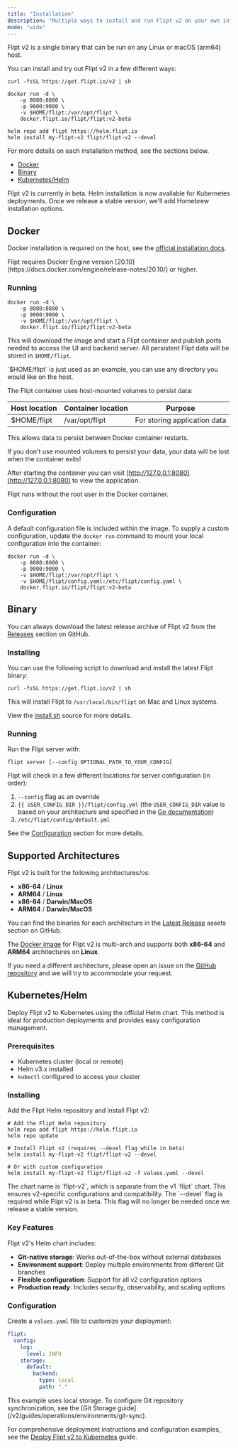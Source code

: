 ```yaml
---
title: "Installation"
description: "Multiple ways to install and run Flipt v2 on your own infrastructure"
mode: "wide"
---
```


Flipt v2 is a single binary that can be run on any Linux or macOS (arm64) host.

You can install and try out Flipt v2 in a few different ways:

<CodeGroup>

```console Binary
curl -fsSL https://get.flipt.io/v2 | sh
```

```console Docker
docker run -d \
    -p 8080:8080 \
    -p 9000:9000 \
    -v $HOME/flipt:/var/opt/flipt \
    docker.flipt.io/flipt/flipt:v2-beta
```

```console Kubernetes/Helm
helm repo add flipt https://helm.flipt.io
helm install my-flipt-v2 flipt/flipt-v2 --devel
```

</CodeGroup>

For more details on each installation method, see the sections below.

- [Docker](#docker)
- [Binary](#binary)
- [Kubernetes/Helm](#kubernetes%2Fhelm)

<Info>
  Flipt v2 is currently in beta. Helm installation is now available for
  Kubernetes deployments. Once we release a stable version, we'll add Homebrew
  installation options.
</Info>

## Docker

Docker installation is required on the host, see the [official installation docs](https://docs.docker.com/install/).

<Note>
  Flipt requires Docker Engine version
  [20.10](https://docs.docker.com/engine/release-notes/20.10/) or higher.
</Note>

### Running

```console
docker run -d \
    -p 8080:8080 \
    -p 9000:9000 \
    -v $HOME/flipt:/var/opt/flipt \
    docker.flipt.io/flipt/flipt:v2-beta
```

This will download the image and start a Flipt container and publish ports
needed to access the UI and backend server. All persistent Flipt data will be
stored in `$HOME/flipt`.

<Info>
  `$HOME/flipt` is just used as an example, you can use any directory you would
  like on the host.
</Info>

The Flipt container uses host-mounted volumes to persist data:

| Host location | Container location | Purpose                      |
| ------------- | ------------------ | ---------------------------- |
| $HOME/flipt   | /var/opt/flipt     | For storing application data |

This allows data to persist between Docker container restarts.

<Warning>
  If you don't use mounted volumes to persist your data, your data will be lost
  when the container exits!
</Warning>

After starting the container you can visit [http://127.0.0.1:8080](http://127.0.0.1:8080) to view the
application.

<Note>Flipt runs without the root user in the Docker container.</Note>

### Configuration

A default configuration file is included within the image. To supply a custom configuration, update the `docker run` command to mount your local configuration into the container:

```console
docker run -d \
    -p 8080:8080 \
    -p 9000:9000 \
    -v $HOME/flipt:/var/opt/flipt \
    -v $HOME/flipt/config.yaml:/etc/flipt/config.yaml \
    docker.flipt.io/flipt/flipt:v2-beta
```

## Binary

You can always download the latest release archive of Flipt v2 from the
[Releases](https://github.com/flipt-io/flipt/releases) section on GitHub.

### Installing

You can use the following script to download and install the latest Flipt binary:

```console
curl -fsSL https://get.flipt.io/v2 | sh
```

This will install Flipt to `/usr/local/bin/flipt` on Mac and Linux systems.

View the [install.sh](https://github.com/flipt-io/flipt/blob/v2/install.sh) source for more details.

### Running

Run the Flipt server with:

```console
flipt server [--config OPTIONAL_PATH_TO_YOUR_CONFIG]
```

Flipt will check in a few different locations for server configuration (in order):

1. `--config` flag as an override
2. `{{ USER_CONFIG_DIR }}/flipt/config.yml` (the `USER_CONFIG_DIR` value is based on your architecture and specified in the [Go documentation](https://pkg.go.dev/os#UserConfigDir))
3. `/etc/flipt/config/default.yml`

See the [Configuration](/v2/configuration/overview) section for more details.

## Supported Architectures

Flipt v2 is built for the following architectures/os:

- **x86-64** / **Linux**
- **ARM64** / **Linux**
- **x86-64** / **Darwin/MacOS**
- **ARM64** / **Darwin/MacOS**

You can find the binaries for each architecture in the [Latest Release](https://github.com/flipt-io/flipt/releases/latest) assets section on GitHub.

The [Docker image](https://hub.docker.com/r/flipt/flipt/tags) for Flipt v2 is multi-arch and supports both **x86-64** and **ARM64** architectures on **Linux**.

If you need a different architecture, please open an issue on the [GitHub repository](https://github.com/flipt-io/flipt/issues) and we will try to accommodate your request.

## Kubernetes/Helm

Deploy Flipt v2 to Kubernetes using the official Helm chart. This method is ideal for production deployments and provides easy configuration management.

### Prerequisites

- Kubernetes cluster (local or remote)
- Helm v3.x installed
- `kubectl` configured to access your cluster

### Installing

Add the Flipt Helm repository and install Flipt v2:

```console
# Add the Flipt Helm repository
helm repo add flipt https://helm.flipt.io
helm repo update

# Install Flipt v2 (requires --devel flag while in beta)
helm install my-flipt-v2 flipt/flipt-v2 --devel

# Or with custom configuration
helm install my-flipt-v2 flipt/flipt-v2 -f values.yaml --devel
```

<Note>
  The chart name is `flipt-v2`, which is separate from the v1 `flipt` chart.
  This ensures v2-specific configurations and compatibility. The `--devel` flag
  is required while Flipt v2 is in beta. This flag will no longer be needed once
  we release a stable version.
</Note>

### Key Features

Flipt v2's Helm chart includes:

- **Git-native storage**: Works out-of-the-box without external databases
- **Environment support**: Deploy multiple environments from different Git branches
- **Flexible configuration**: Support for all v2 configuration options
- **Production ready**: Includes security, observability, and scaling options

### Configuration

Create a `values.yaml` file to customize your deployment:

```yaml
flipt:
  config:
    log:
      level: INFO
    storage:
      default:
        backend:
          type: local
          path: "."
```

<Note>
  This example uses local storage. To configure Git repository synchronization,
  see the [Git Storage guide](/v2/guides/operations/environments/git-sync).
</Note>

For comprehensive deployment instructions and configuration examples, see the [Deploy Flipt v2 to Kubernetes](/v2/guides/operations/deployment/deploy-to-kubernetes) guide.
